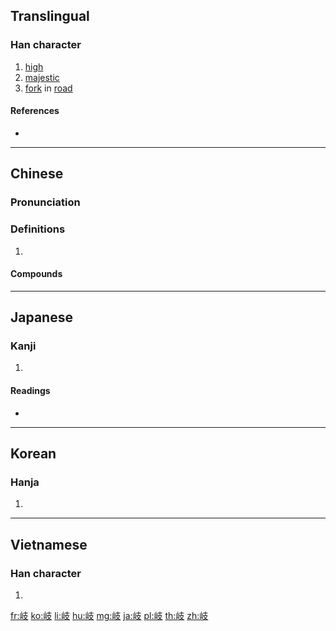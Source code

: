 {{also|歧}}
==Translingual==

===Han character===
{{Han char|rn=46|rad=山|as=04|sn=7|four=24747|canj=UJE|ids=⿰山支}}

# [[high]]
# [[majestic]]
# [[fork]] in [[road]]

====References====
* {{Han ref|kx=0308.240|dkj=07936|dj=0608.050|hdz=10762.110|uh=5C90|ud=23696|bh=A7C1|bd=42945}}

----

==Chinese==
{{zh-forms}}

===Pronunciation===
{{zh-pron
|m=qí
|c=kei4
|mc=y
|oc=y
|cat=
}}

===Definitions===
{{zh-hanzi}}

# {{rfdef|zh}}

====Compounds====
{{zh-der|千岐萬轍|岐伯|岐周|岐婆|岐山|岐山縣|岐嶷|岐路|岐黃|走岐路|路岐|路岐人}}

----

==Japanese==

===Kanji===
{{ja-kanji|grade=c|rs=山04}}

# {{defn|lang=ja|sort=山04}}

====Readings====
* {{ja-readings|goon=[[ぎ]] (gi)|kanon=[[き]] (ki)|kun=[[えだみち]] (edamichi)}}

----

==Korean==

===Hanja===
{{ko-hanja|hangeul=기|rv=gi|mr=ki}}

# {{defn|lang=ko|sort=山04}}

----

==Vietnamese==

===Han character===
{{vi-hantu|kì|rs=山04}}

# {{defn|lang=vi|sort=山04}}

[[fr:岐]]
[[ko:岐]]
[[li:岐]]
[[hu:岐]]
[[mg:岐]]
[[ja:岐]]
[[pl:岐]]
[[th:岐]]
[[zh:岐]]